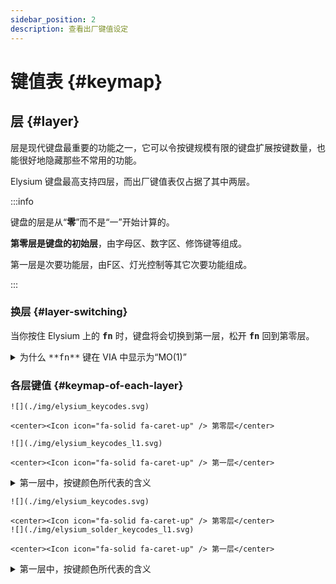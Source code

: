 ```yaml
---
sidebar_position: 2
description: 查看出厂键值设定
---
```



# 键值表 {#keymap}

## 层 {#layer}

层是现代键盘最重要的功能之一，它可以令按键规模有限的键盘扩展按键数量，也能很好地隐藏那些不常用的功能。

Elysium 键盘最高支持四层，而出厂键值表仅占据了其中两层。

:::info

键盘的层是从“**零**”而不是“一”开始计算的。

**第零层是键盘的初始层**，由字母区、数字区、修饰键等组成。

第一层是次要功能层，由F区、灯光控制等其它次要功能组成。

:::

### 换层 {#layer-switching}

当你按住 Elysium 上的 <kbd>**fn**</kbd> 时，键盘将会切换到第一层，松开 <kbd>**fn**</kbd> 回到第零层。

<details>
  <summary> <Icon icon="fa-solid fa-file-circle-question" /> 为什么 <kbd>**fn**</kbd> 键在 VIA 中显示为“MO(1)”</summary>

MO(1) 即 **M**omentarily Turn **o**n Layer **1**，它的意思是只有当我们按住此键时，第一层才会被激活，一旦我们松开，立刻回到原来的层。

除了“MO”之外，还有多种激活某个层的方式，关于这部分内容，请查看 [QMK 文档](https://docs.qmk.fm/#/feature_layers?id=switching-and-toggling-layers)。

</details>

### 各层键值 {#keymap-of-each-layer}

<Tabs queryString="pcb-variant">
  <TabItem value="hotswap" label="热插拔" default>

    ![](./img/elysium_keycodes.svg)

    <center><Icon icon="fa-solid fa-caret-up" /> 第零层</center>

    ![](./img/elysium_keycodes_l1.svg)

    <center><Icon icon="fa-solid fa-caret-up" /> 第一层</center>
    
<details>
  <summary> <Icon icon="fa-solid fa-file-circle-question" /> 第一层中，按键颜色所代表的含义</summary>

<Icon icon="fa-solid fa-square" style={{color: "#E5451A",}} /> 是`引导模式键`，用于固件更新，详见 [主控固件更新](/docs-elysium/firmware-update/mcu-firmware-update) 页面。

<Icon icon="fa-solid fa-square" style={{color: "#2F48C1",}} /> 是`无线模式切换键`，用于在 BLE 和 2G4 模式间切换，详见 [切换模式](/docs-elysium/tri-mode/mode-switch#select-mode-via-keys) 页面。

<Icon icon="fa-solid fa-square" style={{color: "#D38322",}} /> 是 `RGB 矩阵调控键`，调节 RGB 灯光的开关、灯效、亮度等参数，详见 [RGB 矩阵](/docs-elysium/lighting/rgb-matrix#keycode-position) 页面。

<Icon icon="fa-solid fa-square" style={{color: "#C12960",}} /> 是`复位键`，用于无线模式工作不正常时复位，详见 [复位](/docs-elysium/miscellaneous/reset) 页面。

<Icon icon="fa-solid fa-square" style={{color: "#AA36C6",}} /> 是`解除配对键`，用于在 BLE 模式下遗忘已配对的主机，详见 [BLE](/docs-elysium/tri-mode/ble#unpairing) 页面。

<Icon icon="fa-solid fa-square" style={{color: "#686868",}} /> 是`固件代号键`，用于查看当前所运行的固件版本，详见 [固件](/docs-elysium/downloads/firmware) 页面。

<Icon icon="fa-solid fa-square" style={{color: "#43B723",}} /> 是`查询电量键`，用于在 2G4 模式下模糊查询剩余电量，详见 [电量百分比](/docs-elysium/battery/battery-soc?mode-variant=2g4#check-battery-soc) 页面。

<Icon icon="fa-solid fa-square" style={{color: "#26A38E",}} /> 是`魔术键`，用于交换或锁定键位，详见 [魔术键位](/docs-elysium/miscellaneous/magic-keycodes) 页面。

</details>

  </TabItem>
  <TabItem value="soldered" label="焊接">
    
    ![](./img/elysium_keycodes.svg)

    <center><Icon icon="fa-solid fa-caret-up" /> 第零层</center>
    ![](./img/elysium_solder_keycodes_l1.svg)

    <center><Icon icon="fa-solid fa-caret-up" /> 第一层</center>

<details>
  <summary> <Icon icon="fa-solid fa-file-circle-question" /> 第一层中，按键颜色所代表的含义</summary>

<Icon icon="fa-solid fa-square" style={{color: "#686868",}} /> 是`固件代号键`，用于查看当前所运行的固件版本，详见 [固件](/docs-elysium/downloads/firmware) 页面。

<Icon icon="fa-solid fa-square" style={{color: "#269ED3",}} /> 是`全键无冲键`，用于在六键无冲和全键无冲之间切换，详见 [全键无冲](/docs-elysium/miscellaneous/nkro?pcb-variant=soldered) 页面。

<Icon icon="fa-solid fa-square" style={{color: "#26A38E",}} /> 是`魔术键`，用于交换或锁定键位，详见 [魔术键位](/docs-elysium/miscellaneous/magic-keycodes) 页面。

</details>

  </TabItem>
</Tabs>
